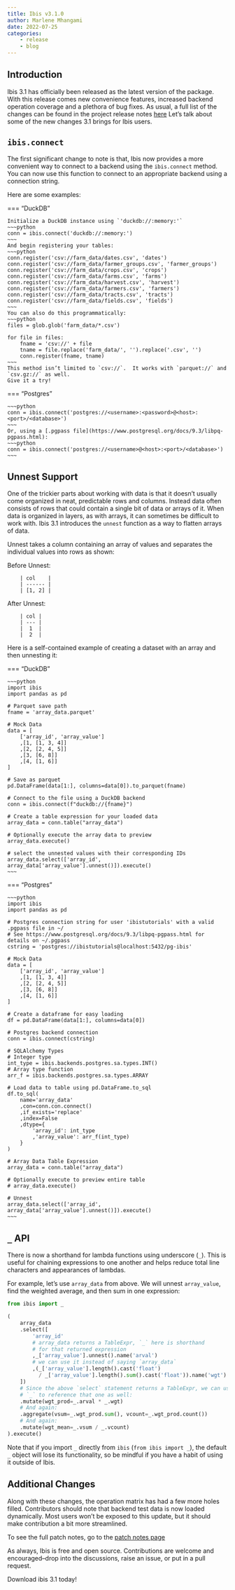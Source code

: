 ```yaml
---
title: Ibis v3.1.0
author: Marlene Mhangami
date: 2022-07-25
categories:
    - release
    - blog
---
```


## Introduction

Ibis 3.1 has officially been released as the latest version of the package.
With this release comes new convenience features, increased backend operation coverage and a plethora of bug fixes.
As usual, a full list of the changes can be found in the project release notes [here](../../release_notes.qmd) Let’s talk about some of the new changes 3.1 brings for Ibis users.

## `ibis.connect`

The first significant change to note is that, Ibis now provides a more convenient way to connect to a backend using the `ibis.connect` method.
You can now use this function to connect to an appropriate backend using a connection string.

Here are some examples:

<!-- prettier-ignore-start -->

=== "DuckDB"

    Initialize a DuckDB instance using `'duckdb://:memory:'`
    ~~~python
    conn = ibis.connect('duckdb://:memory:')
    ~~~
    And begin registering your tables:
    ~~~python
    conn.register('csv://farm_data/dates.csv', 'dates')
    conn.register('csv://farm_data/farmer_groups.csv', 'farmer_groups')
    conn.register('csv://farm_data/crops.csv', 'crops')
    conn.register('csv://farm_data/farms.csv', 'farms')
    conn.register('csv://farm_data/harvest.csv', 'harvest')
    conn.register('csv://farm_data/farmers.csv', 'farmers')
    conn.register('csv://farm_data/tracts.csv', 'tracts')
    conn.register('csv://farm_data/fields.csv', 'fields')
    ~~~
    You can also do this programmatically:
    ~~~python
    files = glob.glob('farm_data/*.csv')

    for file in files:
        fname = 'csv://' + file
        tname = file.replace('farm_data/', '').replace('.csv', '')
        conn.register(fname, tname)
    ~~~
    This method isn’t limited to `csv://`.  It works with `parquet://` and `csv.gz://` as well.
    Give it a try!

=== "Postgres"

    ~~~python
    conn = ibis.connect('postgres://<username>:<password>@<host>:<port>/<database>')
    ~~~
    Or, using a [.pgpass file](https://www.postgresql.org/docs/9.3/libpq-pgpass.html):
    ~~~python
    conn = ibis.connect('postgres://<username>@<host>:<port>/<database>')
    ~~~
<!-- prettier-ignore-end -->

## Unnest Support

One of the trickier parts about working with data is that it doesn’t usually come organized in neat, predictable rows and columns.
Instead data often consists of rows that could contain a single bit of data or arrays of it.
When data is organized in layers, as with arrays, it can sometimes be difficult to work with.
Ibis 3.1 introduces the `unnest` function as a way to flatten arrays of data.

Unnest takes a column containing an array of values and separates the individual values into rows as shown:

Before Unnest:

```
    | col    |
    | ------ |
    | [1, 2] |
```

After Unnest:

```
    | col |
    | --- |
    |  1  |
    |  2  |
```

Here is a self-contained example of creating a dataset with an array and then unnesting it:

<!-- prettier-ignore-start -->

=== "DuckDB"

    ~~~python
    import ibis
    import pandas as pd

    # Parquet save path
    fname = 'array_data.parquet'

    # Mock Data
    data = [
        ['array_id', 'array_value']
        ,[1, [1, 3, 4]]
        ,[2, [2, 4, 5]]
        ,[3, [6, 8]]
        ,[4, [1, 6]]
    ]

    # Save as parquet
    pd.DataFrame(data[1:], columns=data[0]).to_parquet(fname)

    # Connect to the file using a DuckDB backend
    conn = ibis.connect(f"duckdb://{fname}")

    # Create a table expression for your loaded data
    array_data = conn.table("array_data")

    # Optionally execute the array data to preview
    array_data.execute()

    # select the unnested values with their corresponding IDs
    array_data.select(['array_id', array_data['array_value'].unnest()]).execute()
    ~~~

=== "Postgres"

    ~~~python
    import ibis
    import pandas as pd

    # Postgres connection string for user 'ibistutorials' with a valid .pgpass file in ~/
    # See https://www.postgresql.org/docs/9.3/libpq-pgpass.html for details on ~/.pgpass
    cstring = 'postgres://ibistutorials@localhost:5432/pg-ibis'

    # Mock Data
    data = [
        ['array_id', 'array_value']
        ,[1, [1, 3, 4]]
        ,[2, [2, 4, 5]]
        ,[3, [6, 8]]
        ,[4, [1, 6]]
    ]

    # Create a dataframe for easy loading
    df = pd.DataFrame(data[1:], columns=data[0])

    # Postgres backend connection
    conn = ibis.connect(cstring)

    # SQLAlchemy Types
    # Integer type
    int_type = ibis.backends.postgres.sa.types.INT()
    # Array type function
    arr_f = ibis.backends.postgres.sa.types.ARRAY

    # Load data to table using pd.DataFrame.to_sql
    df.to_sql(
        name='array_data'
        ,con=conn.con.connect()
        ,if_exists='replace'
        ,index=False
        ,dtype={
            'array_id': int_type
            ,'array_value': arr_f(int_type)
        }
    )

    # Array Data Table Expression
    array_data = conn.table("array_data")

    # Optionally execute to preview entire table
    # array_data.execute()

    # Unnest
    array_data.select(['array_id', array_data['array_value'].unnest()]).execute()
    ~~~

<!-- prettier-ignore-end -->

## `_` API

There is now a shorthand for lambda functions using underscore (`_`).
This is useful for chaining expressions to one another and helps reduce total line characters and appearances of lambdas.

For example, let’s use `array_data` from above.
We will unnest `array_value`, find the weighted average, and then sum in one expression:

```python
from ibis import _

(
    array_data
    .select([
        'array_id'
        # array_data returns a TableExpr, `_` here is shorthand
        # for that returned expression
        ,_['array_value'].unnest().name('arval')
        # we can use it instead of saying `array_data`
        ,(_['array_value'].length().cast('float')
          / _['array_value'].length().sum().cast('float')).name('wgt')
    ])
    # Since the above `select` statement returns a TableExpr, we can use
    # `_` to reference that one as well:
    .mutate(wgt_prod=_.arval * _.wgt)
    # And again:
    .aggregate(vsum=_.wgt_prod.sum(), vcount=_.wgt_prod.count())
    # And again:
    .mutate(wgt_mean=_.vsum / _.vcount)
).execute()
```

Note that if you import `_` directly from `ibis` (`from ibis import _`), the default `_`
object will lose its functionality, so be mindful if you have a habit of using it outside of Ibis.

## Additional Changes

Along with these changes, the operation matrix has had a few more holes filled.
Contributors should note that backend test data is now loaded dynamically.
Most users won’t be exposed to this update, but it should make contribution a bit more streamlined.

To see the full patch notes, go to the [patch notes page](../../release_notes.qmd)

As always, Ibis is free and open source.
Contributions are welcome and encouraged–drop into the discussions, raise an issue, or put in a pull request.

Download ibis 3.1 today!
